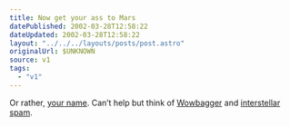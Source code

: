 ```yaml
---
title: Now get your ass to Mars
datePublished: 2002-03-28T12:58:22
dateUpdated: 2002-03-28T12:58:22
layout: "../../../layouts/posts/post.astro"
originalUrl: $UNKNOWN
source: v1
tags:
  - "v1"
---
```


Or rather, [your name][1]. Can&#8217;t help but think of [Wowbagger][2] and [interstellar spam][3].

[1]: http://spacekids.hq.nasa.gov/2003/nameform.cfm "Send your name to Mars as part of the Mars Exploration Rover-2003 Mission Name Disk"
[2]: http://cronos.tec-9.com/wow/about.htm "handy start to list?"
[3]: http://www.newscientist.com/hottopics/astrobiology/etmail.jsp "beamed directly into your cortex"
